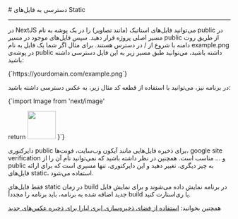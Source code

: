 

<Layout>
<Head>
<title>مستندات دسترسی به فایل‌های static در NextJS - لیارا</title>
<meta property="og:title" content="مستندات خدمات رایانش ابری لیارا" />
<meta property="og:description" content="مستندات مربوط به دسترسی به فایل‌های Static در پلتفرم NextJS در لیارا"  />
</Head>
# دسترسی به فایل‌های Static
<hr className="mb-2" />

در NextJS می‌توانید فایل‌های استاتیک (مانند تصاویر) را در یک پوشه به نام <Important>public</Important> در مسیر اصلی پروژه قرار دهید. سپس فایل‌های موجود در مسیر public از طریق روت دامنه با شروع از <Important>/</Important> در دسترس هستند. برای مثال اگر شما یک فایل به نام example.png در پوشه‌ی public داشته باشید، می‌توانید طبق مسیر زیر به این فایل دسترسی داشته باشید:


<div className="h-2" />
<div dir='ltr'>
    <Highlight className="bash">
        {`https://yourdomain.com/example.png`}
    </Highlight>
</div>
<div className="h-2" />

در برنامه نیز، می‌توانید با استفاده از قطعه کد مثال زیر، به عکس دسترسی داشته باشید:

<div className="h-2" />
<div dir='ltr'>
    <Highlight className="js">
        {`import Image from 'next/image'

  return <Image src="/example.png" width="64" height="64" />
}`}
    </Highlight>
</div>
<div className="h-2" />

دایرکتوری public برای ذخیره فایل‌هایی مانند آیکون وب‌سایت، فونت‌ها، google site verification و ... مناسب است. همچنین در نظر داشته باشید که نمی‌توانید نام آن را از <Important>public</Important> به چیز دیگری، تغییر دهید و این دایرکتوری، تنها مسیری است که برای ارائه فایل‌های static، استفاده می‌شود.

<div className="h-2" />
<Alert variant="error">
<p>
 فقط فایل‌های static در زمان build در برنامه نمایش داده می‌شوند و برای نمایش فایل جدید اضافه شده به برنامه، باید برنامه را مجدداً 
build یا ری‌استارت کنید.
</p>
</Alert>
<Alert variant="success">
<p>
همچنین بخوانید: <a href="/object-storage/about" className="text-[#2196f3] ">استفاده از فضای ذخیره‌سازی ابری لیارا برای ذخیره عکس‌های جدید</a>
</p>
</Alert>



</Layout>